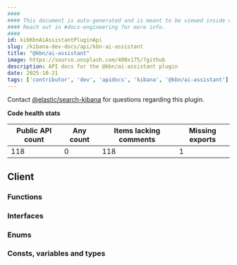 ```yaml
---
####
#### This document is auto-generated and is meant to be viewed inside our experimental, new docs system.
#### Reach out in #docs-engineering for more info.
####
id: kibKbnAiAssistantPluginApi
slug: /kibana-dev-docs/api/kbn-ai-assistant
title: "@kbn/ai-assistant"
image: https://source.unsplash.com/400x175/?github
description: API docs for the @kbn/ai-assistant plugin
date: 2025-10-21
tags: ['contributor', 'dev', 'apidocs', 'kibana', '@kbn/ai-assistant']
---
```




Contact [@elastic/search-kibana](https://github.com/orgs/elastic/teams/search-kibana) for questions regarding this plugin.

**Code health stats**

| Public API count  | Any count | Items lacking comments | Missing exports |
|-------------------|-----------|------------------------|-----------------|
| 118 | 0 | 118 | 1 |

## Client

### Functions
<DocDefinitionList data={kbnAiAssistantObj.client.functions}/>

### Interfaces
<DocDefinitionList data={kbnAiAssistantObj.client.interfaces}/>

### Enums
<DocDefinitionList data={kbnAiAssistantObj.client.enums}/>

### Consts, variables and types
<DocDefinitionList data={kbnAiAssistantObj.client.misc}/>

